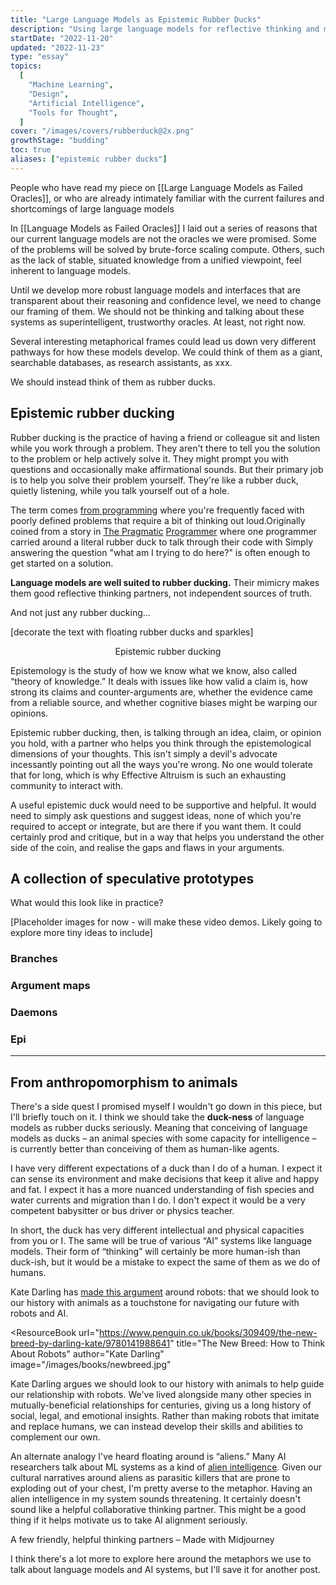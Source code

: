 ```yaml
---
title: "Large Language Models as Epistemic Rubber Ducks"
description: "Using large language models for reflective thinking and metacognition, rather than generating facts or final outputs"
startDate: "2022-11-20"
updated: "2022-11-23"
type: "essay"
topics:
  [
    "Machine Learning",
    "Design",
    "Artificial Intelligence",
    "Tools for Thought",
  ]
cover: "/images/covers/rubberduck@2x.png"
growthStage: "budding"
toc: true
aliases: ["epistemic rubber ducks"]
---
```


<AssumedAudience>People who have read my piece on [[Large Language Models as Failed Oracles]], or who are already intimately familiar with the current failures and shortcomings of large language models</AssumedAudience>

<Spacer size="small" />

In [[Language Models as Failed Oracles]] I laid out a series of reasons that our current language models are not the oracles we were promised. Some of the problems will be solved by brute-force scaling compute. Others, such as the lack of stable, situated knowledge from a unified viewpoint, feel inherent to language models.

Until we develop more robust language models and interfaces that are transparent about their reasoning and confidence level, we need to change our framing of them. We should not be thinking and talking about these systems as superintelligent, trustworthy oracles. At least, not right now.

Several interesting metaphorical frames could lead us down very different pathways for how these models develop. We could think of them as a giant, searchable databases, as research assistants, as xxx.

We should instead think of them as rubber ducks.

<BasicImage src="/images/posts/epistemic-ducks/duck1.jpg" width="550px" margin="2rem auto 0" />

## Epistemic rubber ducking 

Rubber ducking is the practice of having a friend or colleague sit and listen while you work through a problem. They aren't there to tell you the solution to the problem or help actively solve it. They might prompt you with questions and occasionally make affirmational sounds. But their primary job is to help you solve their problem yourself. They're like a rubber duck, quietly listening, while you talk yourself out of a hole. 

The term comes [from programming](https://en.wikipedia.org/wiki/Rubber_duck_debugging) where you're frequently faced with poorly defined problems that require a bit of thinking out loud.<Footnote idName={10}>Originally coined from a story in [The Pragmatic](https://pragprog.com/titles/tpp20/the-pragmatic-programmer-20th-anniversary-edition/) [Programmer](https://pragprog.com/titles/tpp20/the-pragmatic-programmer-20th-anniversary-edition/) where one programmer carried around a literal rubber duck to talk through their code with</Footnote> Simply answering the question "what am I trying to do here?" is often enough to get started on a solution.

**Language models are well suited to rubber ducking.** Their mimicry makes them good reflective thinking partners, not independent sources of truth. 

And not just any rubber ducking...

[decorate the text with floating rubber ducks and sparkles]

<Center><span style={{fontSize: "3rem", color: "goldenrod", marginBottom: "3rem"}}>Epistemic rubber ducking</span></Center>

Epistemology is the study of how we know what we know, also called “theory of knowledge.” It deals with issues like how valid a claim is, how strong its claims and counter-arguments are, whether the evidence came from a reliable source, and whether cognitive biases might be warping our opinions.

Epistemic rubber ducking, then, is talking through an idea, claim, or opinion you hold, with a partner who helps you think through the epistemological dimensions of your thoughts. This isn't simply a devil's advocate incessantly pointing out all the ways you're wrong. <Footnote idName={11}>No one would tolerate that for long, which is why Effective Altruism is such an exhausting community to interact with.</Footnote>

A useful epistemic duck would need to be supportive and helpful. It would need to simply ask questions and suggest ideas, none of which you're required to accept or integrate, but are there if you want them. It could certainly prod and critique, but in a way that helps you understand the other side of the coin, and realise the gaps and flaws in your arguments.

## A collection of speculative prototypes

What would this look like in practice?

[Placeholder images for now - will make these video demos. Likely going to explore more tiny ideas to include]

### Branches

<BasicImage width="800px" src="/images/posts/epistemic-ducks/demo2.jpg" />

### Argument maps

<BasicImage width="800px" src="/images/posts/epistemic-ducks/demo2.jpg" />

### Daemons

<BasicImage width="800px" src="/images/posts/epistemic-ducks/demo1.jpg" />

### Epi

<BasicImage width="800px" src="/images/posts/epistemic-ducks/demo3.jpg" />



---

## From anthropomorphism to animals

There's a side quest I promised myself I wouldn't go down in this piece, but I'll briefly touch on it. I think we should take the **duck-ness** of language models as rubber ducks seriously. Meaning that conceiving of language models as ducks – an animal species with some capacity for intelligence – is currently better than conceiving of them as human-like agents.

I have very different expectations of a duck than I do of a human. I expect it can sense its environment and make decisions that keep it alive and happy and fat. I expect it has a more nuanced understanding of fish species and water currents and migration than I do. I don't expect it would be a very competent babysitter or bus driver or physics teacher.

In short, the duck has very different intellectual and physical capacities from you or I. The same will be true of various “AI” systems like language models. Their form of “thinking” will certainly be more human-ish than duck-ish, but it would be a mistake to expect the same of them as we do of humans.

Kate Darling has [made this argument](https://www.penguin.co.uk/books/309409/the-new-breed-by-darling-kate/9780141988641) around robots: that we should look to our history with animals as a touchstone for navigating our future with robots and AI.

<ResourceBook
  url="https://www.penguin.co.uk/books/309409/the-new-breed-by-darling-kate/9780141988641"
  title="The New Breed: How to Think About Robots"
  author="Kate Darling"
  image="/images/books/newbreed.jpg"
>

Kate Darling argues we should look to our history with animals to help guide our relationship with robots. We've lived alongside many other species in mutually-beneficial relationships for centuries, giving us a long history of social, legal, and emotional insights. Rather than making robots that imitate and replace humans, we can instead develop their skills and abilities to complement our own.

</ResourceBook>

<Spacer size="xs" />

An alternate analogy I've heard floating around is “aliens.” Many AI researchers talk about ML systems as a kind of [alien intelligence](https://www.youtube.com/watch?v=cdiD-9MMpb0&t=391s). Given our cultural narratives around aliens as parasitic killers that are prone to exploding out of your chest, I'm pretty averse to the metaphor. Having an alien intelligence in my system sounds threatening. It certainly doesn't sound like a helpful collaborative thinking partner. <Footnote idName={12}>This might be a good thing if it helps motivate us to take AI alignment seriously.</Footnote>

<TwoColumn maxWidth="950px" alignItems="top">

<BasicImage src="/images/posts/epistemic-ducks/alien1.png" alt="a scary alien" />
<BasicImage src="/images/posts/epistemic-ducks/alien2.png" alt="a scary alien" />

</TwoColumn>

<Subtext>A few friendly, helpful thinking partners – Made with Midjourney</Subtext>

I think there's a lot more to explore here around the metaphors we use to talk about language models and AI systems, but I'll save it for another post.



